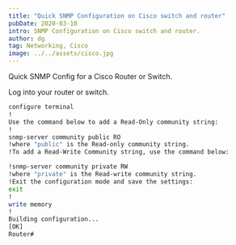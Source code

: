 ```yaml
---
title: "Quick SNMP Configuration on Cisco switch and router"
pubDate: 2020-03-10
intro: SNMP Configuration on Cisco switch and router.
author: dg
tag: Networking, Cisco
image: ../../assets/cisco.jpg
---
```

Quick SNMP Config for a Cisco Router or Switch.

Log into your router or switch.

```bash
configure terminal
!
Use the command below to add a Read-Only community string:
!
snmp-server community public RO
!where "public" is the Read-only community string.
!To add a Read-Write Community string, use the command below:

!snmp-server community private RW
!where "private" is the Read-write community string.
!Exit the configuration mode and save the settings:
exit
!
write memory
!
Building configuration...
[OK]
Router#
```